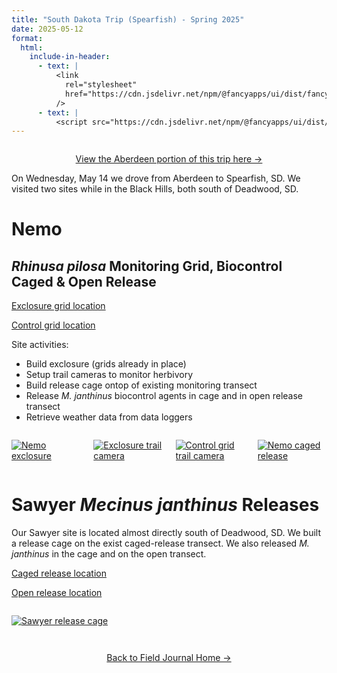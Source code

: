 ```yaml
---
title: "South Dakota Trip (Spearfish) - Spring 2025"
date: 2025-05-12
format:
  html:
    include-in-header:
      - text: |
          <link
            rel="stylesheet"
            href="https://cdn.jsdelivr.net/npm/@fancyapps/ui/dist/fancybox.css"
          />
      - text: |
          <script src="https://cdn.jsdelivr.net/npm/@fancyapps/ui/dist/fancybox.umd.js"></script>
---
```


<div style="text-align: center; margin-top: 2em;">
  <a class="btn-small" href="spring25aberdeen.qmd" role="button">
    View the Aberdeen portion of this trip here →
  </a>
</div>

On Wednesday, May 14 we drove from Aberdeen to Spearfish, SD. We visited two sites while in the Black Hills, both south of Deadwood, SD. 

# Nemo 

## *Rhinusa pilosa* Monitoring Grid, Biocontrol Caged & Open Release
<a href="https://www.google.com/maps?q=44.22548,-103.56796" target="_blank">Exclosure grid location</a>

<a href="https://www.google.com/maps?q=44.22579,-103.56708" target="_blank">Control grid location</a>

Site activities:

- Build exclosure (grids already in place) 
- Setup trail cameras to monitor herbivory
- Build release cage ontop of existing monitoring transect
- Release *M. janthinus* biocontrol agents in cage and in open release transect
- Retrieve weather data from data loggers  

:::{.columns}

::: {.column width="33%" .px-2}
[![Nemo exclosure](Pictures/nemo_exclosure.jpeg)](Pictures/nemo_exclosure.jpeg){data-fancybox="gallery" 
data-caption="Nemo exclosure"}
:::

::: {.column width="33%" .px-2}
[![Exclosure trail camera](Pictures/nemo_cam.jpeg)](Pictures/nemo_cam.jpeg){data-fancybox="gallery"
data-caption="Exclosure trail camera"}
:::

::: {.column width="33%" .px-2}
[![Control grid trail camera](Pictures/nemo_controlcam.jpeg)](Pictures/nemo_controlcam.jpeg){data-fancybox="gallery"
data-caption="Control grid trail camera"}
:::

:::{.column width="33%" .px-2}
[![Nemo caged release](Pictures/nemo_cage.jpeg)](Pictures/nemo_cage.jpeg){data-fancybox="gallery"
data-caption="Nemo caged release"}
:::
:::

# Sawyer *Mecinus janthinus* Releases
Our Sawyer site is located almost directly south of Deadwood, SD. We built a release cage on the exist caged-release transect. We also released *M. janthinus* in the cage and on the open transect. 

<a href="https://www.google.com/maps?q=44.279,-103.69864" target="_blank">Caged release location</a>

<a href="https://www.google.com/maps?q=44.27884,-103.69842" target="_blank">Open release location</a>


:::{.columns}

::: {.column width="33%" .px-2}
[![Sawyer release cage](Pictures/sawyer_cage2.jpeg)](Pictures/sawyer_cage2.jpeg){data-fancybox="gallery"
data-caption="Sawyer release cage"}
:::

:::

<div style="text-align: center; margin-top: 2em;">
  <a class="btn-small" href="../fieldjournal.qmd" role="button">
    Back to Field Journal Home →
  </a>
</div>